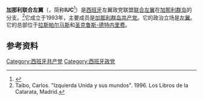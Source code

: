 {{Infobox political party
|name               = 加那利联合左翼
|native_name        = Izquierda Unida Canaria
|lang1              = 
|name_lang1         = 
|logo               = Izquierda Unida (logo).svg
|logo_size          = 150px
|colorcode          = {{Canarian United Left/meta/color}}
|leader             = 
|chairman           = 
|president          = 
|secretary_general  = 
|spokesperson       =  
|leader1_title      = 协调人
|leader1_name       = Ramón Trujillo<ref>{{cite web|url=http://www.eldiario.es/canariasahora/especial/elecciones_2015/IUC-Canarias-Palmas-Canaria-Puede_0_372713343.html|title=IUC se presentará en coalición en toda Canarias y no se siente representada por Las Palmas de Gran Canaria Puede|work=eldiario.es|accessdate=2015-10-12|archive-date=2015-09-27|archive-url=https://web.archive.org/web/20150927181048/http://www.eldiario.es/canariasahora/especial/elecciones_2015/IUC-Canarias-Palmas-Canaria-Puede_0_372713343.html|dead-url=no}}</ref>
|leader2_title      = 
|leader2_name       = 
|leader3_title      = 
|leader3_name       = 
|slogan             = 
|founded            = {{start date|1986}}<br>{{Start date|1993}} (重建)
|dissolved          = <!-- {{End date|YYYY|MM|DD}} -->
|split              = 
|merged             = 
|headquarters       =   
|newspaper          = 
|student_wing       = 
|youth_wing         = 
|wing1_title        = 
|wing1              = 
|wing2_title        = 
|wing2              = 
|wing3_title        = 
|wing3              = 
|membership_year    = 
|membership         = 
|ideology           = [[社会主义|社会主义]]<br>[[反資本主義|反資本主義]]<br>[[共产主义|共产主义]]<br>[[共和主义|共和主义]]<br>[[民族自決|民族自決]]<br>[[女权主义|女权主义]]
|position           = [[左翼|左翼]]
|national           = [[联合左翼_(西班牙)|联合左翼]]
|international      = 
|europarl           = 
|affiliation1_title = 选举同盟 (从2015年起)
|affiliation1       = 加那利决定<ref>{{cite web|url=http://www.rtve.es/noticias/20150513/asi-se-presentan-iu-podemos-ganemos-elecciones-locales-autonomicas-del-24-mayo/1140220.shtml|title=Elecciones municipales y autonómicas 2015: Candidaturas de IU, Podemos y Ganemos|author=JOSÉ Á. CARPIO|date=18 May 2015|work=RTVE.es|accessdate=2015-10-12|archive-date=2015-10-15|archive-url=https://web.archive.org/web/20151015231244/http://www.rtve.es/noticias/20150513/asi-se-presentan-iu-podemos-ganemos-elecciones-locales-autonomicas-del-24-mayo/1140220.shtml|dead-url=no}}</ref><ref>{{cite web|url=http://www.eldiario.es/canariasahora/especial/elecciones_2015/Canarias-Decide-Palmas-Gran-Canaria_0_380413137.html|title=Canarias Decide centrará su trabajo en la creación de empleo en Las Palmas de Gran Canaria|work=eldiario.es|accessdate=2015-10-12|archive-date=2015-09-28|archive-url=https://web.archive.org/web/20150928165203/http://www.eldiario.es/canariasahora/especial/elecciones_2015/Canarias-Decide-Palmas-Gran-Canaria_0_380413137.html|dead-url=no}}</ref>
|colors             =  
|seats1_title       = [[加那利群岛|加那利群岛市镇议会]]
|seats1             = {{Composition bar|14|1382|hex={{Canarian United Left/meta/color}}}}
|symbol             = 
|website            = [http://www.iu-canarias.org iu-canarias.org]<br>[http://www.iutenerife.org/ iutenerife.org]
|country            = 
|country2           = 
|state              = 西班牙
}}
'''加那利联合左翼'''（{{lang-es|Izquierda Unida Canaria}}，简称'''IUC'''<ref>{{Cite book|url=https://books.google.ru/books?isbn=846054673X |title=Canarias, secreto de estado: episodios inéditos de la transición política y militar en las islas |author=Federico Utrera |publisher=Hijos de Muley-Rubio |year=1996 |isbn=9788460546733}}
</ref>）是[[西班牙|西班牙]]左翼政党联盟[[联合左翼_(西班牙)|联合左翼]]在[[加那利群岛|加那利群岛]]的分支。<ref>Taibo, Carlos. "Izquierda Unida y sus mundos". 1996. Los Libros de la Catarata, Madrid.</ref>它成立于1993年，主要成员是[[加那利群岛共产党|加那利群岛共产党]]。它的政治立场是[[左翼|左翼]]。它的总部位于[[拉斯帕尔马斯|拉斯帕尔马斯]]和[[圣克鲁斯-德特内里费|圣克鲁斯-德特内里费]]。

==参考资料==
{{reflist}}
[[Category:西班牙共产党|Category:西班牙共产党]]
[[Category:西班牙政党|Category:西班牙政党]]